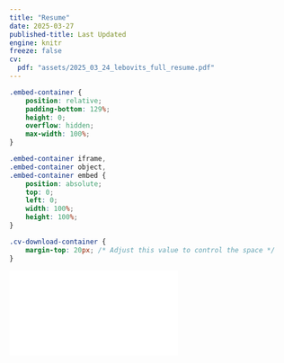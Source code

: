 ```yaml
---
title: "Resume" 
date: 2025-03-27
published-title: Last Updated
engine: knitr
freeze: false
cv:
  pdf: "assets/2025_03_24_lebovits_full_resume.pdf"
---
```


```css
.embed-container {
    position: relative;
    padding-bottom: 129%;
    height: 0;
    overflow: hidden;
    max-width: 100%;
}

.embed-container iframe,
.embed-container object,
.embed-container embed {
    position: absolute;
    top: 0;
    left: 0;
    width: 100%;
    height: 100%;
}

.cv-download-container {
    margin-top: 20px; /* Adjust this value to control the space */
}
```

```{=html}
<!-- No changes needed for the embed-container -->
<div class="embed-container">
  <iframe src="`r rmarkdown::metadata$cv$pdf`" style="border: 0.5px"></iframe>
</div>
```
